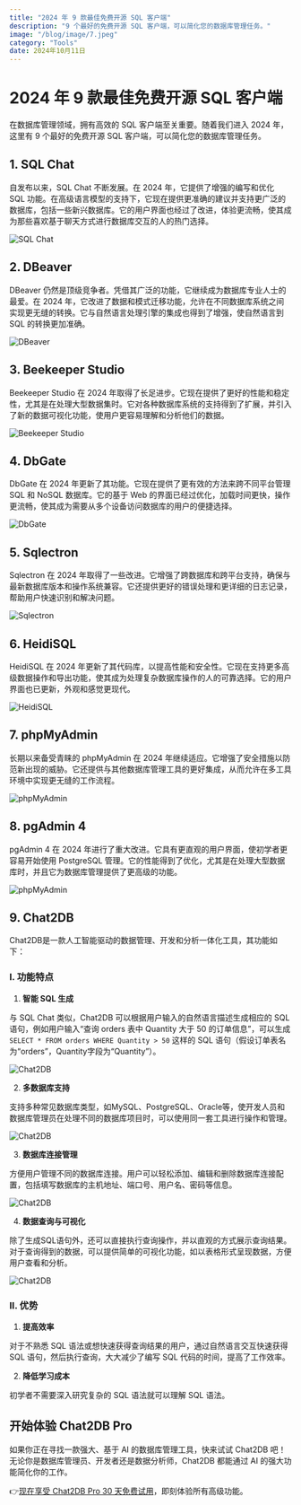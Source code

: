 ```yaml
---
title: "2024 年 9 款最佳免费开源 SQL 客户端"
description: "9 个最好的免费开源 SQL 客户端，可以简化您的数据库管理任务。"
image: "/blog/image/7.jpeg"
category: "Tools"
date: 2024年10月11日
---
```


# 2024 年 9 款最佳免费开源 SQL 客户端

在数据库管理领域，拥有高效的 SQL 客户端至关重要。随着我们进入 2024 年，这里有 9 个最好的免费开源 SQL 客户端，可以简化您的数据库管理任务。

## 1. SQL Chat

自发布以来，SQL Chat 不断发展。在 2024 年，它提供了增强的编写和优化 SQL 功能。在高级语言模型的支持下，它现在提供更准确的建议并支持更广泛的数据库，包括一些新兴数据库。它的用户界面也经过了改进，体验更流畅，使其成为那些喜欢基于聊天方式进行数据库交互的人的热门选择。

![SQL Chat](/image/blog/9_tools/1.png)

## 2. DBeaver

DBeaver 仍然是顶级竞争者。凭借其广泛的功能，它继续成为数据库专业人士的最爱。在 2024 年，它改进了数据和模式迁移功能，允许在不同数据库系统之间实现更无缝的转换。它与自然语言处理引擎的集成也得到了增强，使自然语言到 SQL 的转换更加准确。

![DBeaver](/image/blog/9_tools/2.png)

## 3. Beekeeper Studio

Beekeeper Studio 在 2024 年取得了长足进步。它现在提供了更好的性能和稳定性，尤其是在处理大型数据集时。它对各种数据库系统的支持得到了扩展，并引入了新的数据可视化功能，使用户更容易理解和分析他们的数据。

![Beekeeper Studio](/image/blog/9_tools/3.png)

## 4. DbGate

DbGate 在 2024 年更新了其功能。它现在提供了更有效的方法来跨不同平台管理 SQL 和 NoSQL 数据库。它的基于 Web 的界面已经过优化，加载时间更快，操作更流畅，使其成为需要从多个设备访问数据库的用户的便捷选择。

![DbGate](/image/blog/9_tools/4.png)

## 5. Sqlectron

Sqlectron 在 2024 年取得了一些改进。它增强了跨数据库和跨平台支持，确保与最新数据库版本和操作系统兼容。它还提供更好的错误处理和更详细的日志记录，帮助用户快速识别和解决问题。

![Sqlectron](/image/blog/9_tools/5.png)

## 6. HeidiSQL

HeidiSQL 在 2024 年更新了其代码库，以提高性能和安全性。它现在支持更多高级数据操作和导出功能，使其成为处理复杂数据库操作的人的可靠选择。它的用户界面也已更新，外观和感觉更现代。

![HeidiSQL](/image/blog/9_tools/6.png)

## 7. phpMyAdmin

长期以来备受青睐的 phpMyAdmin 在 2024 年继续适应。它增强了安全措施以防范新出现的威胁。它还提供与其他数据库管理工具的更好集成，从而允许在多工具环境中实现更无缝的工作流程。

![phpMyAdmin](/image/blog/9_tools/7.png)

## 8. pgAdmin 4

pgAdmin 4 在 2024 年进行了重大改进。它具有更直观的用户界面，使初学者更容易开始使用 PostgreSQL 管理。它的性能得到了优化，尤其是在处理大型数据库时，并且它为数据库管理提供了更高级的功能。

![phpMyAdmin](/image/blog/9_tools/8.png)

## 9. Chat2DB

Chat2DB是一款人工智能驱动的数据管理、开发和分析一体化工具，其功能如下：

### I. 功能特点

1. **智能 SQL 生成**

与 SQL Chat 类似，Chat2DB 可以根据用户输入的自然语言描述生成相应的 SQL 语句，例如用户输入“查询 orders 表中 Quantity 大于 50 的订单信息”，可以生成 `SELECT * FROM orders WHERE Quantity > 50` 这样的 SQL 语句（假设订单表名为“orders”，Quantity字段为“Quantity”）。

![Chat2DB](/image/blog/9_tools/9.png)

2. **多数据库支持**

支持多种常见数据库类型，如MySQL、PostgreSQL、Oracle等，使开发人员和数据库管理员在处理不同的数据库项目时，可以使用同一套工具进行操作和管理。

![Chat2DB](/image/blog/9_tools/10.png)

3. **数据库连接管理**

方便用户管理不同的数据库连接。用户可以轻松添加、编辑和删除数据库连接配置，包括填写数据库的主机地址、端口号、用户名、密码等信息。

![Chat2DB](/image/blog/9_tools/11.png)

4. **数据查询与可视化**

除了生成SQL语句外，还可以直接执行查询操作，并以直观的方式展示查询结果。对于查询得到的数据，可以提供简单的可视化功能，如以表格形式呈现数据，方便用户查看和分析。

![Chat2DB](/image/blog/9_tools/12.png)

### II. 优势

1. **提高效率**

对于不熟悉 SQL 语法或想快速获得查询结果的用户，通过自然语言交互快速获得 SQL 语句，然后执行查询，大大减少了编写 SQL 代码的时间，提高了工作效率。

2. **降低学习成本**

初学者不需要深入研究复杂的 SQL 语法就可以理解 SQL 语法。

## 开始体验 Chat2DB Pro

如果你正在寻找一款强大、基于 AI 的数据库管理工具，快来试试 Chat2DB 吧！无论你是数据库管理员、开发者还是数据分析师，Chat2DB 都能通过 AI 的强大功能简化你的工作。

👉[现在享受 Chat2DB Pro 30 天免费试用](https://chat2db-ai.com/pricing)，即刻体验所有高级功能。
